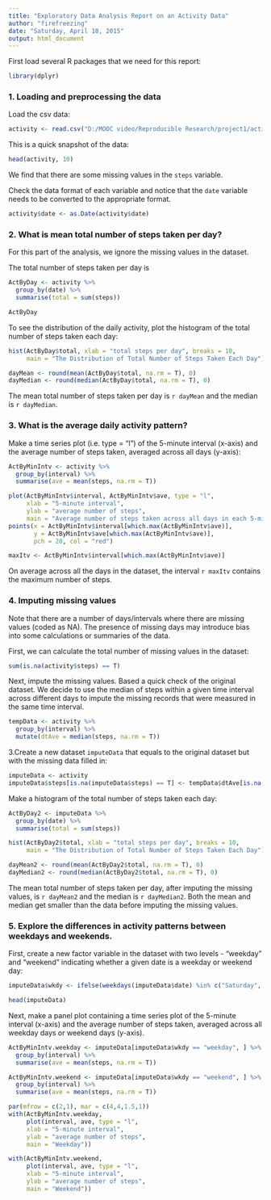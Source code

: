 ```yaml
---
title: "Exploratory Data Analysis Report on an Activity Data"
author: "firefreezing"
date: "Saturday, April 18, 2015"
output: html_document
---
```


First load several R packages that we need for this report:
```r
library(dplyr)
```

### 1. Loading and preprocessing the data
Load the csv data:
```r
activity <- read.csv("D:/MOOC video/Reproducible Research/project1/activity.csv")
```

This is a quick snapshot of the data:
```r
head(activity, 10)
```

We find that there are some missing values in the `steps` variable. 

Check the data format of each variable and notice that the `date` variable needs to be converted to the appropriate format.
```r
activity$date <- as.Date(activity$date)
```

### 2. What is mean total number of steps taken per day?

For this part of the analysis, we ignore the missing values in the dataset.

The total number of steps taken per day is
```r
ActByDay <- activity %>%
  group_by(date) %>%
  summarise(total = sum(steps))

ActByDay
```


To see the distribution of the daily activity, plot the histogram of the total number of steps taken each day:

```r
hist(ActByDay$total, xlab = "total steps per day", breaks = 10,
     main = "The Distribution of Total Number of Steps Taken Each Day")
```

```r
dayMean <- round(mean(ActByDay$total, na.rm = T), 0)
dayMedian <- round(median(ActByDay$total, na.rm = T), 0)
```

The mean total number of steps taken per day is `r dayMean` and the median is 
`r dayMedian`.

### 3. What is the average daily activity pattern?

Make a time series plot (i.e. type = "l") of the 5-minute interval (x-axis) and the average number of steps taken, averaged across all days (y-axis):

```r
ActByMinIntv <- activity %>%
  group_by(interval) %>%
  summarise(ave = mean(steps, na.rm = T))
```

```r
plot(ActByMinIntv$interval, ActByMinIntv$ave, type = "l", 
     xlab = "5-minute interval", 
     ylab = "average number of steps",
     main = "Average number of steps taken across all days in each 5-minute interval")
points(x = ActByMinIntv$interval[which.max(ActByMinIntv$ave)],
       y = ActByMinIntv$ave[which.max(ActByMinIntv$ave)],
       pch = 20, col = "red")
```

```r
maxItv <- ActByMinIntv$interval[which.max(ActByMinIntv$ave)]
```
On average across all the days in the dataset, the interval `r maxItv` contains the maximum number of steps.


### 4. Imputing missing values

Note that there are a number of days/intervals where there are missing values (coded as NA). The presence of missing days may introduce bias into some calculations or summaries of the data.

First, we can calculate the total number of missing values in the dataset:

```r
sum(is.na(activity$steps) == T)
```

Next, impute the missing values. Based a quick check of the original dataset. We decide to use the median of steps within a given time interval across different days to impute the missing records that were measured in the same time interval.   

```r
tempData <- activity %>%
  group_by(interval) %>%
  mutate(dtAve = median(steps, na.rm = T))
```

3.Create a new dataset `imputeData` that equals to the original dataset but with the missing data filled in:

```r
imputeData <- activity
imputeData$steps[is.na(imputeData$steps) == T] <- tempData$dtAve[is.na(imputeData$steps) == T]
```

Make a histogram of the total number of steps taken each day:
```r
ActByDay2 <- imputeData %>%
  group_by(date) %>%
  summarise(total = sum(steps))
```

```r
hist(ActByDay2$total, xlab = "total steps per day", breaks = 10,
     main = "The Distribution of Total Number of Steps Taken Each Day")
```


```r
dayMean2 <- round(mean(ActByDay2$total, na.rm = T), 0)
dayMedian2 <- round(median(ActByDay2$total, na.rm = T), 0)
```


The mean total number of steps taken per day, after imputing the missing values, is `r dayMean2` and the median is `r dayMedian2`. Both the mean and median get smaller than the data before imputing the missing values. 

### 5. Explore the differences in activity patterns between weekdays and weekends.

First, create a new factor variable in the dataset with two levels - "weekday" and "weekend" indicating whether a given date is a weekday or weekend day:

```r
imputeData$wkdy <- ifelse(weekdays(imputeData$date) %in% c("Saturday", "Sunday"), "weekend", "weekday")

head(imputeData)
```

Next, make a panel plot containing a time series plot of the 5-minute interval (x-axis) and the average number of steps taken, averaged across all weekday days or weekend days (y-axis). 

```r
ActByMinIntv.weekday <- imputeData[imputeData$wkdy == "weekday", ] %>%
  group_by(interval) %>%
  summarise(ave = mean(steps, na.rm = T))
```

```r
ActByMinIntv.weekend <- imputeData[imputeData$wkdy == "weekend", ] %>%
  group_by(interval) %>%
  summarise(ave = mean(steps, na.rm = T))
```

```r
par(mfrow = c(2,1), mar = c(4,4,1.5,1))
with(ActByMinIntv.weekday,
     plot(interval, ave, type = "l", 
     xlab = "5-minute interval", 
     ylab = "average number of steps",
     main = "Weekday"))

with(ActByMinIntv.weekend,
     plot(interval, ave, type = "l", 
     xlab = "5-minute interval", 
     ylab = "average number of steps",
     main = "Weekend"))
```
